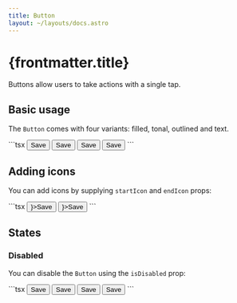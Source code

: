 ```yaml
---
title: Button
layout: ~/layouts/docs.astro
---
```



# {frontmatter.title}

Buttons allow users to take actions with a single tap.

## Basic usage

The `Button` comes with four variants: filled, tonal, outlined and text.

<Playground>
  <BasicExample client:load />
  <div slot="code">
    ```tsx
    <Button>Save</Button>
    <Button variant="tonal">Save</Button>
    <Button variant="outlined">Save</Button>
    <Button variant="text">Save</Button>
    ```
  </div>
</Playground>

## Adding icons

You can add icons by supplying `startIcon` and `endIcon` props:

<Playground>
  <IconsExample client:load />
  <div slot="code">
    ```tsx
    <Button startIcon={<Heart />}>Save</Button>
    <Button endIcon={<Heart />}>Save</Button>
    ```
  </div>
</Playground>

## States

### Disabled

You can disable the `Button` using the `isDisabled` prop:

<Playground>
  <DisabledExample />
  <div slot="code">
    ```tsx
    <Button isDisabled>Save</Button>
    <Button variant="tonal" isDisabled>
      Save
    </Button>
    <Button variant="outlined" isDisabled>
      Save
    </Button>
    <Button variant="text" isDisabled>
      Save
    </Button>
    ```
  </div>
</Playground>
